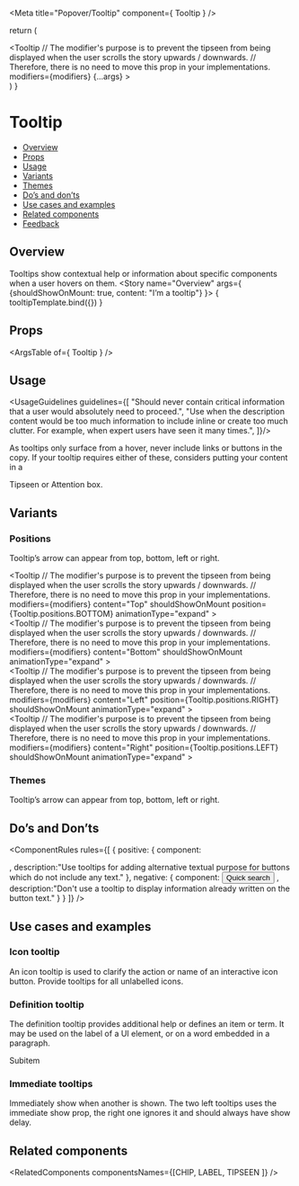 
<Meta
  title="Popover/Tooltip"
  component={ Tooltip }
/>

<!--- Component template -->

  return (
    <div className="monday-storybook-tooltip_overview">
      <Tooltip
        // The modifier's purpose is to prevent the tipseen from being displayed when the user scrolls the story upwards / downwards.
        // Therefore, there is no need to move this prop in your implementations.
        modifiers={modifiers}
        {...args}
      >
        <div />
      </Tooltip>
    </div>
  )
}

<!--- Component documentation -->

# Tooltip
- [Overview](#overview)
- [Props](#props)
- [Usage](#usage)
- [Variants](#variants)
- [Themes](#themes)
- [Do’s and don’ts](#dos-and-donts)
- [Use cases and examples](#use-cases-and-examples)
- [Related components](#related-components)
- [Feedback](#feedback)

## Overview
Tooltips show contextual help or information about specific components when a user hovers on them.
<Canvas>
  <Story name="Overview"
         args={ {shouldShowOnMount: true, content: "I’m a tooltip"} }>
    { tooltipTemplate.bind({}) }
  </Story>
</Canvas>

## Props
<ArgsTable of={ Tooltip } />

## Usage
<UsageGuidelines guidelines={[
  "Should never contain critical information that a user would absolutely need to proceed.",
  "Use when the description content would be too much information to include inline or create too much clutter. For example, when expert users have seen it many times.",
]}/>

<Tip>As tooltips only surface from a hover, never include links or buttons in the copy. If your tooltip requires either of these, considers putting your content in a
  <Link href="/?path=/docs/popover-tipseen--overview" size={Link.sizes.SMALL} withoutSpacing>Tipseen</Link> or
   <Link href="/?path=/docs/feedback-attentionbox--overview" size={Link.sizes.SMALL}>Attention box.</Link>
</Tip>

## Variants
### Positions
Tooltip’s arrow can appear from top, bottom, left or right.
<Canvas>
  <Story name="Positions">
    <div className="monday-storybook-tooltip_top">
      <Tooltip
        // The modifier's purpose is to prevent the tipseen from being displayed when the user scrolls the story upwards / downwards.
        // Therefore, there is no need to move this prop in your implementations.
        modifiers={modifiers}
        content="Top"
        shouldShowOnMount
        position={Tooltip.positions.BOTTOM}
        animationType="expand"
      >
        <div />
      </Tooltip>
    </div>
    <div className="monday-storybook-tooltip_bottom">
      <Tooltip
        // The modifier's purpose is to prevent the tipseen from being displayed when the user scrolls the story upwards / downwards.
        // Therefore, there is no need to move this prop in your implementations.
        modifiers={modifiers}
        content="Bottom"
        shouldShowOnMount
        animationType="expand"
      >
        <div />
      </Tooltip>
    </div>
    <div className="monday-storybook-tooltip_right">
      <Tooltip
        // The modifier's purpose is to prevent the tipseen from being displayed when the user scrolls the story upwards / downwards.
        // Therefore, there is no need to move this prop in your implementations.
        modifiers={modifiers}
        content="Left"
        position={Tooltip.positions.RIGHT}
        shouldShowOnMount
        animationType="expand"
      >
        <div />
      </Tooltip>
    </div>
    <div className="monday-storybook-tooltip_left">
      <Tooltip
        // The modifier's purpose is to prevent the tipseen from being displayed when the user scrolls the story upwards / downwards.
        // Therefore, there is no need to move this prop in your implementations.
        modifiers={modifiers}
        content="Right"
        position={Tooltip.positions.LEFT}
        shouldShowOnMount
        animationType="expand"
      >
        <div />
      </Tooltip>
    </div>
  </Story>
</Canvas>

### Themes
Tooltip’s arrow can appear from top, bottom, left or right.
<Canvas>
    <Story name="Themes">
        <div className="monday-storybook-tooltip_top">
            <Tooltip
                modifiers={modifiers}
                content="Dark"
                shouldShowOnMount
                position={Tooltip.positions.BOTTOM}
                animationType="expand"
                theme={TOOLTIP_THEMES.Dark}
            >
                <div />
            </Tooltip>
        </div>
        <div className="monday-storybook-tooltip_top">
            <Tooltip
                modifiers={modifiers}
                content="Success"
                shouldShowOnMount
                position={Tooltip.positions.BOTTOM}
                animationType="expand"
                theme={TOOLTIP_THEMES.Success}
            >
                <div />
            </Tooltip>
        </div>
        <div className="monday-storybook-tooltip_top">
            <Tooltip
                modifiers={modifiers}
                content="Error"
                shouldShowOnMount
                position={Tooltip.positions.BOTTOM}
                animationType="expand"
                theme={TOOLTIP_THEMES.Error}
            >
                <div />
            </Tooltip>
        </div>
        <div className="monday-storybook-tooltip_top">
            <Tooltip
                modifiers={modifiers}
                content="Share"
                shouldShowOnMount
                position={Tooltip.positions.BOTTOM}
                animationType="expand"
                theme={TOOLTIP_THEMES.Share}
            >
                <div />
            </Tooltip>
        </div>
        <div className="monday-storybook-tooltip_top">
            <Tooltip
                modifiers={modifiers}
                content="Private"
                shouldShowOnMount
                position={Tooltip.positions.BOTTOM}
                animationType="expand"
                theme={TOOLTIP_THEMES.Private}
            >
                <div />
            </Tooltip>
        </div>
        <div className="monday-storybook-tooltip_top">
            <Tooltip
                modifiers={modifiers}
                content="Surface"
                shouldShowOnMount
                position={Tooltip.positions.BOTTOM}
                animationType="expand"
                theme={TOOLTIP_THEMES.Surface}
            >
                <div />
            </Tooltip>
        </div>
        <div className="monday-storybook-tooltip_top">
            <Tooltip
                modifiers={modifiers}
                content="Primary"
                shouldShowOnMount
                position={Tooltip.positions.BOTTOM}
                animationType="expand"
                theme={TOOLTIP_THEMES.Primary}
            >
                <div />
            </Tooltip>
        </div>
        <div className="monday-storybook-tooltip_top">
            <Tooltip
                modifiers={modifiers}
                content="White"
                shouldShowOnMount
                position={Tooltip.positions.BOTTOM}
                animationType="expand"
                theme={TOOLTIP_THEMES.White}
            >
                <div />
            </Tooltip>
        </div>
    </Story>
</Canvas>

## Do’s and Don’ts
<ComponentRules
  rules={[
    {
      positive: {
        component:
        <Tooltip
          shouldShowOnMount
          content="Open quick search  + B"
        >
          <div className="monday-storybook-tooltip_icon-box"><Icon icon={Bolt} iconSize="32" /></div>
        </Tooltip>,
        description:"Use tooltips for adding alternative textual purpose for buttons which do not include any text."
      },
      negative: {
        component:
        <Tooltip
          shouldShowOnMount
          content="Open quick search  + B"
        >
          <Button>Quick search</Button>
        </Tooltip>,
        description:"Don't use a tooltip to display information already written on the button text."
      }
    }
  ]}
/>

## Use cases and examples
### Icon tooltip
An icon tooltip is used to clarify the action or name of an interactive icon button. Provide tooltips for all unlabelled icons.
<Canvas>
  <Story name="Icon tooltip">
    <div className="monday-storybook-tooltip_box">
      <Tooltip
        content="Hidden columns"
      >
        <div className="monday-storybook-tooltip_icon-wrapper"><Icon icon={Hide} /></div>
      </Tooltip>
    </div>
  </Story>
</Canvas>

### Definition tooltip
The definition tooltip provides additional help or defines an item or term. It may be used on the label of a UI element, or on a word embedded in a paragraph.
<Canvas>
  <Story name="Definition tooltip">
    <div className="monday-storybook-tooltip_box">
      <Tooltip
        content="Item name: Bottom sheets"
      >
        <div className="monday-storybook-tooltip_icon-wrapper">
          <Icon icon={Subitems} />
          <span>Subitem</span>
        </div>
      </Tooltip>
    </div>
  </Story>
</Canvas>

### Immediate tooltips
Immediately show when another is shown. The two left tooltips uses the immediate show prop, the right one ignores it and should always have show delay.
<Canvas>
  <Story name="Immediate tooltips">
    <div className="monday-storybook-tooltip_box">
      <Tooltip
        immediateShowDelay={0}
        content="I'm a tooltip"
      >
        <TooltipReference />
      </Tooltip>
      <Tooltip
        immediateShowDelay={0}
        content="I'm a tooltip"
      >
        <TooltipReference />
      </Tooltip>
      <Tooltip
        content="I'm a tooltip"
      >
        <TooltipReference />
      </Tooltip>
    </div>
  </Story>
</Canvas>

## Related components
<RelatedComponents componentsNames={[CHIP, LABEL, TIPSEEN ]} />
